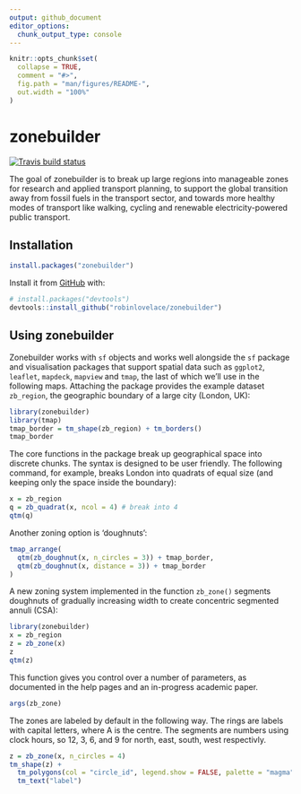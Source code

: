 ```yaml
---
output: github_document
editor_options: 
  chunk_output_type: console
---
```


<!-- README.md is generated from README.Rmd. Please edit that file -->

```r
knitr::opts_chunk$set(
  collapse = TRUE,
  comment = "#>",
  fig.path = "man/figures/README-",
  out.width = "100%"
)
```

# zonebuilder

<!-- badges: start -->
[![Travis build status](https://travis-ci.org/zonebuilders/zonebuilder.svg?branch=master)](https://travis-ci.org/zonebuilders/zonebuilder)
<!-- badges: end -->

The goal of zonebuilder is to break up large regions into manageable zones for research and applied transport planning, to support the global transition away from fossil fuels in the transport sector, and towards more healthy modes of transport like walking, cycling and renewable electricity-powered public transport.

## Installation

<!-- You can install the released version of zonebuilder from [CRAN](https://CRAN.R-project.org) with: -->

```r
install.packages("zonebuilder")
```

Install it from [GitHub](https://github.com/) with:

```r
# install.packages("devtools")
devtools::install_github("robinlovelace/zonebuilder")
```

## Using zonebuilder

Zonebuilder works with `sf` objects and works well alongside the `sf` package and visualisation packages that support spatial data such as `ggplot2`, `leaflet`, `mapdeck`, `mapview` and `tmap`, the last of which we'll use in the following maps.
Attaching the package provides the example dataset `zb_region`, the geographic boundary of a large city (London, UK):

```r
library(zonebuilder)
library(tmap)
tmap_border = tm_shape(zb_region) + tm_borders()
tmap_border
```

The core functions in the package break up geographical space into discrete chunks.
The syntax is designed to be user friendly.
The following command, for example, breaks London into quadrats of equal size (and keeping only the space inside the boundary):

```r
x = zb_region
q = zb_quadrat(x, ncol = 4) # break into 4
qtm(q) 
```

Another zoning option is 'doughnuts':

```r
tmap_arrange(
  qtm(zb_doughnut(x, n_circles = 3)) + tmap_border,
  qtm(zb_doughnut(x, distance = 3)) + tmap_border
)
```

A new zoning system implemented in the function `zb_zone()` segments doughnuts of gradually increasing width to create concentric segmented annuli (CSA):

```r
library(zonebuilder)
x = zb_region
z = zb_zone(x)
z
qtm(z)
```

This function gives you control over a number of parameters, as documented in the help pages and an in-progress academic paper.

```r
args(zb_zone)
```

The zones are labeled by default in the following way. The rings are labels with capital letters, where A is the centre. The segments are numbers using clock hours, so 12, 3, 6, and 9 for north, east, south, west respectivly.  

```r
z = zb_zone(x, n_circles = 4)
tm_shape(z) +
  tm_polygons(col = "circle_id", legend.show = FALSE, palette = "magma") + 
  tm_text("label")
```
